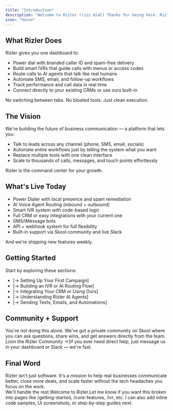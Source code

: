 ```yaml
---
title: "Introduction"
description: "Welcome to Rizler (rizz dial) Thanks for being here. Rizler is the communication backbone for modern businesses a system built to simplify how teams call, text, follow up, and close deals. Whether you're a small team or scaling to the enterprise level, we designed Rizler to move fast, stay reliable, and handle everything in one place. If you've ever felt like your CRM, dialer, and communication tools were all speaking different languages this is your solution."
icon: "house"
---
```


## **What Rizler Does**

Rizler gives you one dashboard to:

- Power dial with branded caller ID and spam-free delivery
- Build smart IVRs that guide calls with menus or access codes
- Route calls to AI agents that talk like real humans
- Automate SMS, email, and follow-up workflows
- Track performance and call data in real time
- Connect directly to your existing CRMs or use ours built-in

No switching between tabs. No bloated tools. Just clean execution.

## The Vision

We're building the future of business communication — a platform that lets you:

- Talk to leads across any channel (phone, SMS, email, socials)
- Automate entire workflows just by telling the system what you want
- Replace multiple tools with one clean interface
- Scale to thousands of calls, messages, and touch points effortlessly

Rizler is the command center for your growth.

## **What's Live Today**

- Power Dialer with local presence and spam remediation
- AI Voice Agent Routing (inbound \+ outbound)
- Smart IVR system with code-based logic
- Full CRM or easy integrations with your current one
- SMS/iMessage bots
- API \+ webhook system for full flexibility
- Built-in support via Skool community and live Slack

And we're shipping new features weekly.

## Getting Started

Start by exploring these sections:

- [→ Setting Up Your First Campaign]
- [→ Building an IVR or AI Routing Flow]
- [→ Integrating Your CRM or Using Ours]
- [→ Understanding Rizler AI Agents]
- [→ Sending Texts, Emails, and Automations]

## Community \+ Support

You're not doing this alone. We've got a private community on Skool where you can ask questions, share wins, and get answers directly from the team.[Join the Rizler Community →]If you ever need direct help, just message us in your dashboard or Slack — we're fast.

## Final Word

Rizler isn't just software. It's a mission to help real businesses communicate better, close more deals, and scale faster without the tech headaches you focus on the work.\
We'll handle the rest.Welcome to Rizler.Let me know if you want this broken into pages like /getting-started, /core-features, /ivr, etc. I can also add inline code samples, UI screenshots, or step-by-step guides next.